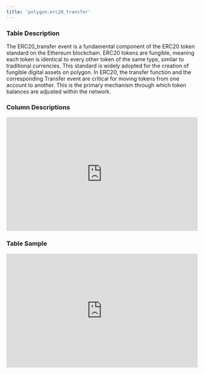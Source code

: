 ```yaml
---
title: 'polygon.erc20_transfer'
---
```


### Table Description
The ERC20_transfer event is a fundamental component of the ERC20 token standard on the Ethereum blockchain. ERC20 tokens are fungible, meaning each token is identical to every other token of the same type, similar to traditional currencies. This standard is widely adopted for the creation of fungible digital assets on polygon. In ERC20, the transfer function and the corresponding Transfer event are critical for moving tokens from one account to another. This is the primary mechanism through which token balances are adjusted within the network.
### Column Descriptions

<div>
    <iframe
        src="http://127.0.0.1:3000/columns/polygon.erc20_transfer"
        width="100%"
        height="300px"
        frameBorder="0"
        scrolling="no"
    ></iframe>
</div>

### Table Sample

<div>
    <iframe
        src="http://127.0.0.1:3000/data/polygon.erc20_transfer"
        width="100%"
        height="300px"
        frameBorder="0"
        scrolling="no"
    ></iframe>
</div>
